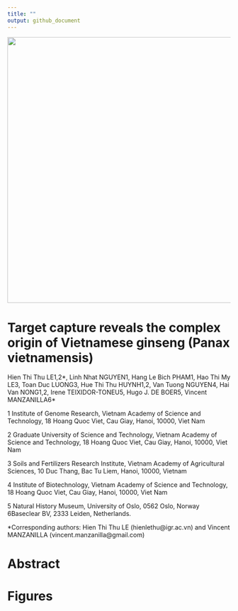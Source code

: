 ```yaml
---
title: ""
output: github_document
---
```

<p align="center">
<img width="920" height="600" src="https://github.com/vincentmanz/Ginseng/blob/main/image/S%C3%A2m%20Ng%E1%BB%8Dc%20Linh.jpg?raw=true">
</p>


# Target capture reveals the complex origin of Vietnamese ginseng (Panax vietnamensis)

Hien Thi Thu LE1,2\*, Linh Nhat NGUYEN1, Hang Le Bich PHAM1, Hao Thi My LE3, Toan  Duc LUONG3, Hue Thi Thu HUYNH1,2, Van Tuong NGUYEN4, Hai Van NONG1,2, Irene TEIXIDOR-TONEU5, Hugo J. DE BOER5, Vincent MANZANILLA6\*

1 Institute of Genome Research, Vietnam Academy of Science and Technology, 18 Hoang Quoc Viet, Cau Giay, Hanoi, 10000, Viet Nam  

2 Graduate University of Science and Technology, Vietnam Academy of Science and Technology, 18 Hoang Quoc Viet, Cau Giay, Hanoi, 10000, Viet Nam

3 Soils and Fertilizers Research Institute, Vietnam Academy of Agricultural Sciences, 10 Duc Thang, Bac Tu Liem, Hanoi, 10000, Vietnam

4 Institute of Biotechnology, Vietnam Academy of Science and Technology, 18 Hoang Quoc Viet, Cau Giay, Hanoi, 10000, Viet Nam

5 Natural History Museum, University of Oslo, 0562 Oslo, Norway
6Baseclear BV, 2333 Leiden, Netherlands. 

*Corresponding authors: Hien Thi Thu LE (hienlethu@igr.ac.vn) and Vincent MANZANILLA (vincent.manzanilla@gmail.com)



# Abstract


# Figures



